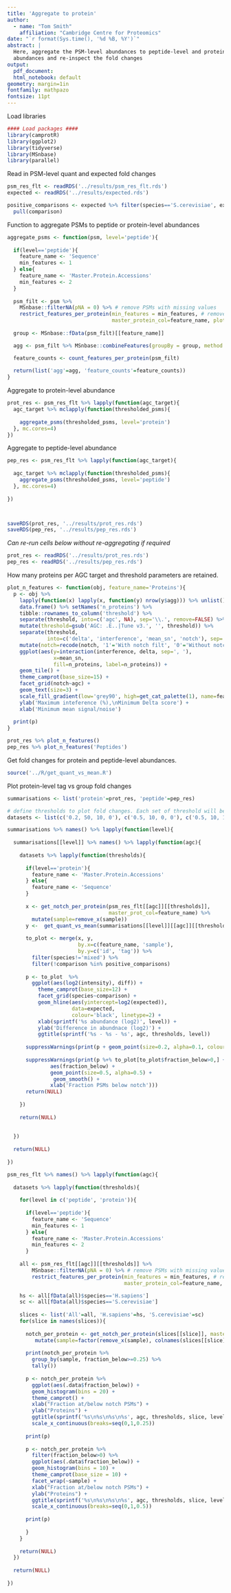 ```yaml
---
title: 'Aggregate to protein'
author:
  - name: "Tom Smith"
    affiliation: "Cambridge Centre for Proteomics"
date: "`r format(Sys.time(), '%d %B, %Y')`"
abstract: | 
  Here, aggregate the PSM-level abundances to peptide-level and protein-level
  abundances and re-inspect the fold changes
output:
  pdf_document:
  html_notebook: default
geometry: margin=1in
fontfamily: mathpazo
fontsize: 11pt
---
```


Load libraries
```r

#### Load packages ####
library(camprotR)
library(ggplot2)
library(tidyverse)
library(MSnbase)
library(parallel)
```

Read in PSM-level quant and expected fold changes
```r
psm_res_flt <- readRDS('../results/psm_res_flt.rds')
expected <- readRDS('../results/expected.rds')

positive_comparisons <- expected %>% filter(species=='S.cerevisiae', expected>1) %>%
  pull(comparison)
```

Function to aggregate PSMs to peptide or protein-level abundances
```r
aggregate_psms <- function(psm, level='peptide'){
  
  if(level=='peptide'){
    feature_name <- 'Sequence'
    min_features <- 1
  } else{
    feature_name <- 'Master.Protein.Accessions'
    min_features <- 2
  }
  
  psm_filt <- psm %>% 
    MSnbase::filterNA(pNA = 0) %>% # remove PSMs with missing values 
    restrict_features_per_protein(min_features = min_features, # remove features with <2 PSMs
                                  master_protein_col=feature_name, plot=FALSE) 
  
  group <- MSnbase::fData(psm_filt)[[feature_name]]

  agg <- psm_filt %>% MSnbase::combineFeatures(groupBy = group, method = 'sum')

  feature_counts <- count_features_per_protein(psm_filt)
  
  return(list('agg'=agg, 'feature_counts'=feature_counts))
}
```


Aggregate to protein-level abundance
```r

prot_res <- psm_res_flt %>% lapply(function(agc_target){
  agc_target %>% mclapply(function(thresholded_psms){
    
    aggregate_psms(thresholded_psms, level='protein')
  }, mc.cores=4)
})

```




Aggregate to peptide-level abundance
```r

pep_res <- psm_res_flt %>% lapply(function(agc_target){
  
  agc_target %>% mclapply(function(thresholded_psms){
    aggregate_psms(thresholded_psms, level='peptide')
  }, mc.cores=4)
    
})




```




```r
saveRDS(prot_res, '../results/prot_res.rds')
saveRDS(pep_res, '../results/pep_res.rds')
```

*Can re-run cells below without re-aggregating if required*
```r
prot_res <- readRDS('../results/prot_res.rds')
pep_res <- readRDS('../results/pep_res.rds')
```

How many proteins per AGC target and threshold parameters are retained.
```r

plot_n_features <- function(obj, feature_name='Proteins'){
  p <- obj %>%
    lapply(function(x) lapply(x, function(y) nrow(y$agg))) %>% unlist() %>%
    data.frame() %>% setNames('n_proteins') %>%
    tibble::rownames_to_column('threshold') %>%
    separate(threshold, into=c('agc', NA), sep='\\.', remove=FALSE) %>%
    mutate(threshold=gsub('AGC: .E..|Tune v3.', '', threshold)) %>%
    separate(threshold,
             into=c('delta', 'interference', 'mean_sn', 'notch'), sep=', ', remove=FALSE) %>%
    mutate(notch=recode(notch, '1'='With notch filt', '0'='Without notch filt.')) %>%
    ggplot(aes(y=interaction(interference, delta, sep=', '),
               x=mean_sn,
               fill=n_proteins, label=n_proteins)) +
    geom_tile() +
    theme_camprot(base_size=15) +
    facet_grid(notch~agc) +
    geom_text(size=3) +
    scale_fill_gradient(low='grey90', high=get_cat_palette(1), name=feature_name) +
    ylab('Maximum inteference (%),\nMinimum Delta score') +
    xlab('Minimum mean signal/noise')
  
  print(p)
}

prot_res %>% plot_n_features()
pep_res %>% plot_n_features('Peptides')
```

Get fold changes for protein and peptide-level abundances.
```r
source('../R/get_quant_vs_mean.R')
```

Plot protein-level tag vs group fold changes
```r
summarisations <- list('protein'=prot_res, 'peptide'=pep_res)
```

```r
# define thresholds to plot fold changes. Each set of threshold will be plotted at peptide and protein level, with both AGC settings and tune version
datasets <- list(c('0.2, 50, 10, 0'), c('0.5, 10, 0, 0'), c('0.5, 10, 16, 0')) 
```



```r
summarisations %>% names() %>% lapply(function(level){
  
  summarisations[[level]] %>% names() %>% lapply(function(agc){
    
    datasets %>% lapply(function(thresholds){
        
      if(level=='protein'){
        feature_name <- 'Master.Protein.Accessions'
      } else{
        feature_name <- 'Sequence'
      }
      
      x <- get_notch_per_protein(psm_res_flt[[agc]][[thresholds]],
                                 master_prot_col=feature_name) %>%
        mutate(sample=remove_x(sample))
      y <-  get_quant_vs_mean(summarisations[[level]][[agc]][[thresholds]]$agg)
      
      to_plot <- merge(x, y,
                       by.x=c(feature_name, 'sample'),
                       by.y=c('id', 'tag')) %>%
        filter(species!='mixed') %>%
        filter(!comparison %in% positive_comparisons)
      
      p <- to_plot  %>%
        ggplot(aes(log2(intensity), diff)) +
          theme_camprot(base_size=12) +
          facet_grid(species~comparison) +
          geom_hline(aes(yintercept=log2(expected)),
                     data=expected,
                     colour='black', linetype=2) +
          xlab(sprintf('%s abundance (log2)', level)) +
          ylab('Difference in abundnace (log2)') +
          ggtitle(sprintf('%s - %s - %s', agc, thresholds, level))
    
      suppressWarnings(print(p + geom_point(size=0.2, alpha=0.1, colour='grey30') + geom_smooth(method='loess')))
    
      suppressWarnings(print(p %+% to_plot[to_plot$fraction_below>0,] +
              aes(fraction_below) +
              geom_point(size=0.5, alpha=0.5) +
               geom_smooth() +
              xlab('Fraction PSMs below notch')))
      return(NULL)
      
    })
    
    return(NULL)
    
  
  })
  
  return(NULL)
  
})
```



```r
psm_res_flt %>% names() %>% lapply(function(agc){
  
  datasets %>% lapply(function(thresholds){
    
    for(level in c('peptide', 'protein')){
  
      if(level=='peptide'){
        feature_name <- 'Sequence'
        min_features <- 1
      } else{
        feature_name <- 'Master.Protein.Accessions'
        min_features <- 2
      }
      
    all <- psm_res_flt[[agc]][[thresholds]] %>% 
        MSnbase::filterNA(pNA = 0) %>% # remove PSMs with missing values 
        restrict_features_per_protein(min_features = min_features, # remove features with <2 PSMs
                                      master_protein_col=feature_name, plot=FALSE) 

    hs <- all[fData(all)$species=='H.sapiens']
    sc <- all[fData(all)$species=='S.cerevisiae']
    
    slices <- list('All'=all, 'H.sapiens'=hs, 'S.cerevisiae'=sc)
    for(slice in names(slices)){
      
      notch_per_protein <- get_notch_per_protein(slices[[slice]], master_prot_col=feature_name) %>%
         mutate(sample=factor(remove_x(sample), colnames(slices[[slice]])))
      
      print(notch_per_protein %>%
        group_by(sample, fraction_below>=0.25) %>%
        tally())
      
      p <- notch_per_protein %>%
        ggplot(aes(.data$fraction_below)) +
        geom_histogram(bins = 20) + 
        theme_camprot() +
        xlab("Fraction at/below notch PSMs") +
        ylab("Proteins") +
        ggtitle(sprintf('%s\n%s\n%s\n%s', agc, thresholds, slice, level)) +
        scale_x_continuous(breaks=seq(0,1,0.25))
      
      print(p)
      
      p <- notch_per_protein %>%
        filter(fraction_below>0) %>% 
        ggplot(aes(.data$fraction_below)) +
        geom_histogram(bins = 10) + 
        theme_camprot(base_size = 10) +
        facet_wrap(~sample) + 
        xlab("Fraction at/below notch PSMs") +
        ylab("Proteins") +
        ggtitle(sprintf('%s\n%s\n%s\n%s', agc, thresholds, slice, level)) +
        scale_x_continuous(breaks=seq(0,1,0.5))
      
      print(p)
    
      }
    }
    
    return(NULL)
  })
  
  return(NULL)
  
})
```



